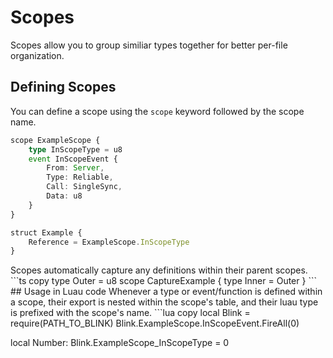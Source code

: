 
# Scopes
Scopes allow you to group similiar types together for better per-file organization.

## Defining Scopes
You can define a scope using the `scope` keyword followed by the scope name.
```ts copy
scope ExampleScope {
    type InScopeType = u8
    event InScopeEvent {
        From: Server,
        Type: Reliable,
        Call: SingleSync,
        Data: u8
    }
}

struct Example {
    Reference = ExampleScope.InScopeType
}
```
<Callout type="info">
    Scopes automatically capture any definitions within their parent scopes.
    ```ts copy
    type Outer = u8
    scope CaptureExample {
        type Inner = Outer
    }
    ``` 
</Callout>
## Usage in Luau code
Whenever a type or event/function is defined within a scope, their export is nested within the scope's table, and their luau type is prefixed with the scope's name.
```lua copy
local Blink = require(PATH_TO_BLINK)
Blink.ExampleScope.InScopeEvent.FireAll(0)

local Number: Blink.ExampleScope_InScopeType = 0
```